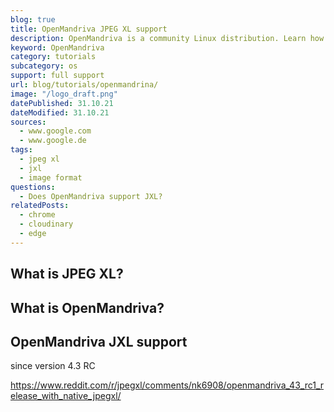 ```yaml
---
blog: true
title: OpenMandriva JPEG XL support
description: OpenMandriva is a community Linux distribution. Learn how to use JXL images within OpenMandriva.
keyword: OpenMandriva
category: tutorials
subcategory: os
support: full support
url: blog/tutorials/openmandrina/
image: "/logo_draft.png"
datePublished: 31.10.21
dateModified: 31.10.21
sources:
  - www.google.com
  - www.google.de
tags:
  - jpeg xl
  - jxl
  - image format
questions:
  - Does OpenMandriva support JXL?
relatedPosts:
  - chrome
  - cloudinary
  - edge
---
```


## What is JPEG XL?

## What is OpenMandriva?

## OpenMandriva JXL support

since version 4.3 RC

https://www.reddit.com/r/jpegxl/comments/nk6908/openmandriva_43_rc1_release_with_native_jpegxl/
